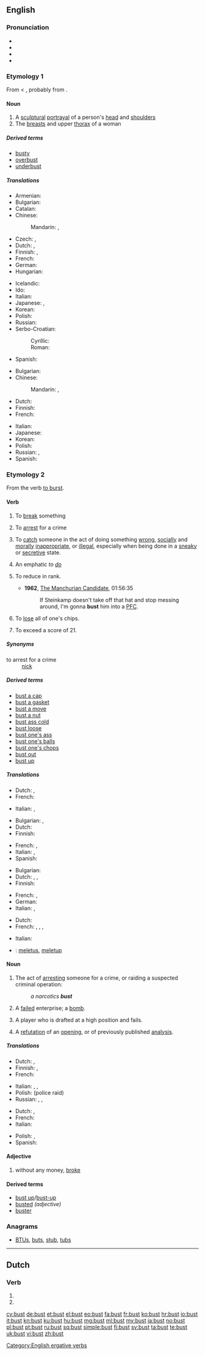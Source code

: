 {{also|büst}}
==English==
{{slim-wikipedia}}

===Pronunciation===
* {{IPA|/ˈbʌst/}}
* {{audio|en-us-bust.ogg|Audio (US)}}
* {{rhymes|ʌst}}
* {{homophones|lang=en|bussed|bused}}

===Etymology 1===
From {{etyl|fr|en}} {{term|buste|lang=fr}} < {{etyl|it|en}} {{term|busto|lang=la}}, probably from {{etyl|la|en}} {{term|bustum|būstum|lang=la}}.

====Noun====
{{en-noun}}

# A [[sculptural]] [[portrayal]] of a person's [[head]] and [[shoulder]]s
# The [[breast]]s and upper [[thorax]] of a woman

=====Derived terms=====
* [[busty]]
* [[overbust]]
* [[underbust]]

=====Translations=====
{{trans-top|sculptural portrayal of a person's head and shoulders}}
* Armenian: {{t-|hy|կիսանդրի|tr=kisandri}}
* Bulgarian: {{t-|bg|бюст|m|tr=bjust}}
* Catalan: {{t-|ca|bust|m}}
* Chinese:
*: Mandarin: {{t|cmn|胸像|tr=xiōngxiàng|sc=Hani}}, {{t|cmn|半身像|tr=bànshēnxiàng|sc=Hani}}
* Czech: {{t-|cs|busta|f}}, {{t-|cs|bysta|f}}
* Dutch: {{t-|nl|buste}} {{m|f}},  {{t-|nl|borstbeeld|n}}
* Finnish: {{t-|fi|rintakuva}}, {{t+|fi|pysti}}
* French: {{t+|fr|buste|m}}
* German: {{t+|de|Büste|f}}
* Hungarian: {{t+|hu|mellszobor}}
{{trans-mid}}
* Icelandic: {{t-|is|brjóstmynd|f}}
* Ido: {{t+|io|busto}}
* Italian: {{t+|it|busto|m}}
* Japanese: {{t+|ja|胸像|tr=きょうぞう, kyōzō|sc=Jpan}}, {{t-|ja|半身像|tr=はんしんぞう, hanshinzō|sc=Jpan}}
* Korean: {{t+|ko|흉상|tr=hyungsang|sc=Hang}}
* Polish: {{t+|pl|popiersie|n}}
* Russian: {{t+|ru|бюст|m|tr=bjust}}
* Serbo-Croatian:
*: Cyrillic: {{t-|sh|биста|f}}
*: Roman: {{t-|sh|bista|f}}
* Spanish: {{t+|es|busto|m}}
{{trans-bottom}}

{{trans-top|breasts and upper thorax of a woman}}
* Bulgarian: {{t-|bg|бюст|m|tr=bjust}}
* Chinese:
*: Mandarin: {{t|cmn|婦女胸部|sc=Hani}}, {{t|cmn|妇女胸部|tr=fùnǚ xiōngbù|sc=Hani}}
* Dutch: {{t-|nl|buste}} {{m|f}}
* Finnish: {{t+|fi|povi}}
* French: {{t+|fr|buste|m}}
{{trans-mid}}
* Italian: {{t+|it|busto|m}}
* Japanese: {{t-|ja|乳房|tr=にゅうぼう, nyūbō, ちぶさ, chibusa|sc=Jpan}}
* Korean: {{t+|ko|앞가슴|tr=apgaseum|sc=Hang}}
* Polish: {{t+|pl|pierś|f}}
* Russian: {{t+|ru|бюст|m|tr=bjust}}, {{t-|ru|женская грудь|f|tr=žénskaja grudʹ|sc=Cyrl}}
* Spanish: {{t+|es|busto|m}}
{{trans-bottom}}

===Etymology 2===
From the verb [[burst#Verb|to burst]].

====Verb====
{{en-verb}}

# To [[break]] something
# {{context|slang|lang=en}} To [[arrest]] for a crime
# {{context|slang|lang=en}} To [[catch]] someone in the act of doing something [[wrong]], [[socially]] and [[morally]] [[inappropriate]], or [[illegal]], especially when being done in a [[sneaky]] or [[secretive]] state.
# {{context|snowboarding|lang=en}} An emphatic ''to [[do]]''
#: {{usex|He '''busted''' huge air off that jump!|lang=en}}
# {{context|US|informal|lang=en}} To reduce in rank.
#: {{usex|He '''busted''' him down to patrolman for insubordination.|lang=en}}
#* '''1962''', [[w:The Manchurian Candidate (1962 film)|The Manchurian Candidate]], 01:56:35
#*: If Steinkamp doesn't take off that hat and stop messing around, I'm gonna '''bust''' him into a [[PFC]].
# {{context|poker|lang=en}} To [[lose]] all of one's chips.
# {{context|blackjack|lang=en}} To exceed a score of 21.

=====Synonyms=====
; to arrest for a crime
: [[nick]]

=====Derived terms=====
* [[bust a cap]]
* [[bust a gasket]]
* [[bust a move]]
* [[bust a nut]]
* [[bust ass cold]]
* [[bust loose]]
* [[bust one's ass]]
* [[bust one's balls]]
* [[bust one's chops]]
* [[bust out]]
* [[bust up]]

=====Translations=====
{{trans-top|alteration of burst}}
* Dutch: {{t+|nl|barsten}}, {{t+|nl|breken}}
* French: {{t+|fr|éclater}}
{{trans-mid}}
* Italian: {{t+|it|scoppiare}} {{qualifier|intransitive}}, {{t-|it|far scoppiare}} {{qualifier|transitive}}
{{trans-bottom}}

{{trans-top|to break something}}
* Bulgarian: {{t+|bg|счупвам}},  {{t+|bg|разбивам}}
* Dutch: {{t+|nl|breken}}
* Finnish: {{t+|fi|rikkoa}}
{{trans-mid}}
* French: {{t+|fr|bouziller}}, {{t+|fr|niquer}}
* Italian: {{t+|it|rompere}}, {{t-|it|sfasciare}}
* Spanish: {{t-|es|reventar}}
{{trans-bottom}}

{{trans-top|(slang) to arrest for a crime}}
* Bulgarian: {{t+|bg|арестувам}}
* Dutch: {{t+|nl|oppakken}}, {{t-|nl|bij de lurven pakken}}, {{t+|nl|vatten}}
* Finnish: {{t+|fi|pidättää}}
{{trans-mid}}
* French: {{t+|fr|attraper}}, {{t+|fr|arrêter}}
* German: {{t-|de|einlochen}}
* Italian: {{t-|it|acciuffare}}, {{t+|it|attaccare}}
{{trans-bottom}}

{{trans-top|(slang) to catch someone in the act of doing something wrong, socially and morally inappropriate, or illegal}}
* Dutch: {{t+|nl|betrappen}}
* French: {{t+|fr|pincer}}, {{t+|fr|choper}}, {{t+|fr|prendre sur le fait}}, {{t+|fr|prendre la main dans le sac}} {{qualifier|slang}}
{{trans-mid}}
* Italian: {{t+|it|sgamare}}
{{trans-bottom}}

{{trans-top|(snowboarding) An emphatic to do}}
{{trans-mid}}
{{trans-bottom}}

{{checktrans-top}}
* {{ttbc|id}}: [[letus|meletus]], [[letup|meletup]]
{{trans-bottom}}

====Noun====
{{en-noun}}

# {{context|slang|lang=en}} The act of [[arresting]] someone for a crime, or raiding a suspected criminal operation:
#: ''a narcotics '''bust'''''
# {{context|slang|lang=en}} A [[failed]] enterprise; a [[bomb]].
# {{context|sports|derogatory|lang=en}} A player who is drafted at a high position and fails.
# {{context|chess|informal|lang=en}} A [[refutation]] of an [[opening]], or of previously published [[analysis]].

=====Translations=====
{{trans-top|(slang) act of arresting someone for a crime, or raiding a suspected criminal operation}}
* Dutch: {{t+|nl|arrestatie|f}}, {{t+|nl|razzia|f}}
* Finnish: {{t-|fi|pidätys}}, {{t-|fi|ratsia}}
* French: {{t+|fr|arrestation|f}}
{{trans-mid}}
* Italian: {{t+|it|arresto|m}},  {{t-|it|fare irruzione}}, {{t+|it|irruzione|f}}
* Polish: {{t+|pl|nalot|m}} (police raid)
* Russian: {{t+|ru|налёт|m}}, {{t+|ru|облава|f}}, {{t+|ru|рейд|m}}
{{trans-bottom}}

{{trans-top|(slang) failed enterprise}}
* Dutch: {{t-|nl|flop}}, {{t-|nl|fiasco|n}}
* French: {{t+|fr|fiasco|m}}
* Italian: {{t+|it|fiasco|m}}
{{trans-mid}}
* Polish: {{t+|pl|klapa|f}},  {{t+|pl|fiasko|n}}
* Spanish: {{t+|es|fiasco|m}}
{{trans-bottom}}

====Adjective====
{{en-adj|-}}

# {{context|slang|lang=en}} without any money, [[broke]]

====Derived terms====
* [[bust up]]/[[bust-up]]
* [[busted#Adjective|busted]] ''(adjective)''
* [[buster]]

===Anagrams===
* [[BTUs#English|BTUs]], [[buts#English|buts]], [[stub#English|stub]], [[tubs#English|tubs]]

[[Category:English ergative verbs]]

----

==Dutch==

===Verb===
{{head|nl}}

# {{nl-verb form of|p=23|n=sg|t=pres|m=ind|bussen}}
# {{nl-verb form of|n=pl|m=imp|bussen}}

[[cy:bust]]
[[de:bust]]
[[et:bust]]
[[el:bust]]
[[eo:bust]]
[[fa:bust]]
[[fr:bust]]
[[ko:bust]]
[[hr:bust]]
[[io:bust]]
[[it:bust]]
[[kn:bust]]
[[ku:bust]]
[[hu:bust]]
[[mg:bust]]
[[ml:bust]]
[[my:bust]]
[[ja:bust]]
[[no:bust]]
[[pl:bust]]
[[pt:bust]]
[[ru:bust]]
[[sq:bust]]
[[simple:bust]]
[[fi:bust]]
[[sv:bust]]
[[ta:bust]]
[[te:bust]]
[[uk:bust]]
[[vi:bust]]
[[zh:bust]]